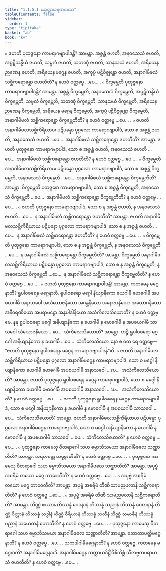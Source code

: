 ```yaml
---
title: "1.1.5.1 နသုတ္တာဟရဏကထာ"
tableOfContents: false
sidebar:
  order: 1
type: "tipitaka"
basket: "ab"
book: "kv"
---
```



<DynamicBreadcrumb />

<Division number="279" book="kv">

<Paragraph number="594" book="kv">
๐ ဇဟတိ ပုထုဇ္ဇနော ကာမရာဂဗျာပါဒန္တိ? အာမန္တာ. အစ္စန္တံ ဇဟတိ, အနဝသေသံ ဇဟတိ, အပ္ပဋိသန္ဓိယံ ဇဟတိ, သမူလံ ဇဟတိ, သတဏှံ ဇဟတိ, သာနုသယံ ဇဟတိ, အရိယေန ဉာဏေန ဇဟတိ, အရိယေန မဂ္ဂေန ဇဟတိ, အကုပ္ပံ ပဋိဝိဇ္ဈန္တော ဇဟတိ, အနာဂါမိဖလံ သစ္ဆိကရောန္တော ဇဟတီတိ? န ဟေဝံ ဝတ္တဗ္ဗေ …ပေ… .
</Paragraph>

<Paragraph number="595" book="kv">
๐ ဝိက္ခမ္ဘေတိ ပုထုဇ္ဇနော ကာမရာဂဗျာပါဒန္တိ? အာမန္တာ. အစ္စန္တံ ဝိက္ခမ္ဘေတိ, အနဝသေသံ ဝိက္ခမ္ဘေတိ, အပ္ပဋိသန္ဓိယံ ဝိက္ခမ္ဘေတိ, သမူလံ ဝိက္ခမ္ဘေတိ, သတဏှံ ဝိက္ခမ္ဘေတိ, သာနုသယံ ဝိက္ခမ္ဘေတိ, အရိယေန ဉာဏေန ဝိက္ခမ္ဘေတိ, အရိယေန မဂ္ဂေန ဝိက္ခမ္ဘေတိ, အကုပ္ပံ ပဋိဝိဇ္ဈန္တော ဝိက္ခမ္ဘေတိ, အနာဂါမိဖလံ သစ္ဆိကရောန္တော ဝိက္ခမ္ဘေတီတိ? န ဟေဝံ ဝတ္တဗ္ဗေ …ပေ… .
</Paragraph>

<Paragraph number="596" book="kv">
๐ ဇဟတိ အနာဂါမိဖလသစ္ဆိကိရိယာယ ပဋိပန္နော ပုဂ္ဂလော ကာမရာဂဗျာပါဒံ, သော စ အစ္စန္တံ ဇဟတိ, အနဝသေသံ ဇဟတိ …ပေ…  အနာဂါမိဖလံ သစ္ဆိကရောန္တော ဇဟတီတိ? အာမန္တာ. ဇဟတိ ပုထုဇ္ဇနော ကာမရာဂဗျာပါဒံ, သော စ အစ္စန္တံ ဇဟတိ, အနဝသေသံ ဇဟတိ …ပေ…  အနာဂါမိဖလံ သစ္ဆိကရောန္တော ဇဟတီတိ? န ဟေဝံ ဝတ္တဗ္ဗေ …ပေ… .
</Paragraph>

<Paragraph number="597" book="kv">
๐ ဝိက္ခမ္ဘေတိ အနာဂါမိဖလသစ္ဆိကိရိယာယ ပဋိပန္နော ပုဂ္ဂလော ကာမရာဂဗျာပါဒံ, သော စ အစ္စန္တံ ဝိက္ခမ္ဘေတိ, အနဝသေသံ ဝိက္ခမ္ဘေတိ …ပေ…  အနာဂါမိဖလံ သစ္ဆိကရောန္တော ဝိက္ခမ္ဘေတီတိ? အာမန္တာ. ဝိက္ခမ္ဘေတိ ပုထုဇ္ဇနော ကာမရာဂဗျာပါဒံ, သော စ အစ္စန္တံ ဝိက္ခမ္ဘေတိ, အနဝသေသံ ဝိက္ခမ္ဘေတိ …ပေ…  အနာဂါမိဖလံ သစ္ဆိကရောန္တော ဝိက္ခမ္ဘေတီတိ? န ဟေဝံ ဝတ္တဗ္ဗေ …ပေ… .
</Paragraph>

<Paragraph number="598" book="kv">
๐ ဇဟတိ ပုထုဇ္ဇနော ကာမရာဂဗျာပါဒံ, သော စ န အစ္စန္တံ ဇဟတိ, န အနဝသေသံ ဇဟတိ …ပေ…  န အနာဂါမိဖလံ သစ္ဆိကရောန္တော ဇဟတီတိ? အာမန္တာ. ဇဟတိ အနာဂါမိဖလသစ္ဆိကိရိယာယ ပဋိပန္နော ပုဂ္ဂလော ကာမရာဂဗျာပါဒံ, သော စ န အစ္စန္တံ ဇဟတိ …ပေ…  န အနာဂါမိဖလံ သစ္ဆိကရောန္တော ဇဟတီတိ? န ဟေဝံ ဝတ္တဗ္ဗေ …ပေ… .
</Paragraph>

<Paragraph number="599" book="kv">
๐ ဝိက္ခမ္ဘေတိ ပုထုဇ္ဇနော ကာမရာဂဗျာပါဒံ, သော စ န အစ္စန္တံ ဝိက္ခမ္ဘေတိ, န အနဝသေသံ ဝိက္ခမ္ဘေတိ …ပေ…  န အနာဂါမိဖလံ သစ္ဆိကရောန္တော ဝိက္ခမ္ဘေတီတိ? အာမန္တာ. ဝိက္ခမ္ဘေတိ အနာဂါမိဖလသစ္ဆိကိရိယာယ ပဋိပန္နော ပုဂ္ဂလော ကာမရာဂဗျာပါဒံ, သော စ န အစ္စန္တံ ဝိက္ခမ္ဘေတိ, န အနဝသေသံ ဝိက္ခမ္ဘေတိ …ပေ…  န အနာဂါမိဖလံ သစ္ဆိကရောန္တော ဝိက္ခမ္ဘေတီတိ? န ဟေဝံ ဝတ္တဗ္ဗေ …ပေ… .
</Paragraph>

<Paragraph number="600" book="kv">
๐ ဇဟတိ ပုထုဇ္ဇနော ကာမရာဂဗျာပါဒန္တိ? အာမန္တာ. ကတမေန မဂ္ဂေနာတိ? ရူပါဝစရေန မဂ္ဂေနာတိ. ရူပါဝစရော မဂ္ဂေါ နိယျာနိကော ခယဂါမီ ဗောဓဂါမီ အပစယဂါမီ အနာသဝေါ အသံယောဇနိယော အဂန္ထနိယော အနောဃနိယော အယောဂနိယော အနီဝရဏိယော အပရာမဋ္ဌော အနုပါဒါနိယော အသံကိလေသိယောတိ? န ဟေဝံ ဝတ္တဗ္ဗေ. နနု ရူပါဝစရော မဂ္ဂေါ အနိယျာနိကော န ခယဂါမီ န ဗောဓဂါမီ န အပစယဂါမီ သာသဝေါ သံယောဇနိယော …ပေ…  သံကိလေသိယောတိ? အာမန္တာ. ဟဉ္စိ ရူပါဝစရော မဂ္ဂေါ အနိယျာနိကော န ခယဂါမီ …ပေ…  သံကိလေသိယော, နော စ ဝတ ရေ ဝတ္တဗ္ဗေ—  “ဇဟတိ ပုထုဇ္ဇနော ရူပါဝစရေန မဂ္ဂေန ကာမရာဂဗျာပါဒန်”တိ.
</Paragraph>

<Paragraph number="601" book="kv">
๐ ဇဟတိ အနာဂါမိဖလသစ္ဆိကိရိယာယ ပဋိပန္နော ပုဂ္ဂလော အနာဂါမိမဂ္ဂေန ကာမရာဂဗျာပါဒံ, သော စ မဂ္ဂေါ နိယျာနိကော ခယဂါမီ ဗောဓဂါမီ အပစယဂါမီ အနာသဝေါ …ပေ…  အသံကိလေသိယောတိ? အာမန္တာ. ဇဟတိ ပုထုဇ္ဇနော ရူပါဝစရေန မဂ္ဂေန ကာမရာဂဗျာပါဒံ, သော စ မဂ္ဂေါ နိယျာနိကော ခယဂါမီ ဗောဓဂါမီ အပစယဂါမီ အနာသဝေါ …ပေ…  အသံကိလေသိယောတိ? န ဟေဝံ ဝတ္တဗ္ဗေ …ပေ… .
</Paragraph>

<Paragraph number="602" book="kv">
๐ ဇဟတိ ပုထုဇ္ဇနော ရူပါဝစရေန မဂ္ဂေန ကာမရာဂဗျာပါဒံ, သော စ မဂ္ဂေါ အနိယျာနိကော န ခယဂါမီ န ဗောဓဂါမီ န အပစယဂါမီ သာသဝေါ …ပေ…  သံကိလေသိယောတိ? အာမန္တာ. ဇဟတိ အနာဂါမိဖလသစ္ဆိကိရိယာယ ပဋိပန္နော ပုဂ္ဂလော အနာဂါမိမဂ္ဂေန ကာမရာဂဗျာပါဒံ, သော စ မဂ္ဂေါ အနိယျာနိကော န ခယဂါမီ န ဗောဓဂါမီ န အပစယဂါမီ သာသဝေါ …ပေ…  သံကိလေသိယောတိ? န ဟေဝံ ဝတ္တဗ္ဗေ …ပေ… .
</Paragraph>

</Division>
<Division number="280" book="kv">

<Paragraph number="603" book="kv">
๐ ပုထုဇ္ဇနော ကာမေသု ဝီတရာဂေါ သဟ ဓမ္မာဘိသမယာ အနာဂါမိဖလေ သဏ္ဌာတီတိ? အာမန္တာ. အရဟတ္တေ သဏ္ဌာတီတိ? န ဟေဝံ ဝတ္တဗ္ဗေ …ပေ… .
</Paragraph>

<Paragraph number="604" book="kv">
๐ ပုထုဇ္ဇနော ကာမေသု ဝီတရာဂေါ သဟ ဓမ္မာဘိသမယာ အနာဂါမိဖလေ သဏ္ဌာတီတိ? အာမန္တာ. အပုဗ္ဗံ အစရိမံ တယော မဂ္ဂေ ဘာဝေတီတိ? န ဟေဝံ ဝတ္တဗ္ဗေ …ပေ… .
</Paragraph>

<Paragraph number="605" book="kv">
๐ အပုဗ္ဗံ အစရိမံ တယော မဂ္ဂေ ဘာဝေတီတိ? အာမန္တာ. အပုဗ္ဗံ အစရိမံ တီဏိ သာမညဖလာနိ သစ္ဆိကရောတီတိ? န ဟေဝံ ဝတ္တဗ္ဗေ …ပေ… .
</Paragraph>

<Paragraph number="606" book="kv">
๐ အပုဗ္ဗံ အစရိမံ တီဏိ သာမညဖလာနိ သစ္ဆိကရောတီတိ? အာမန္တာ. တိဏ္ဏံ ဖဿာနံ တိဿန္နံ ဝေဒနာနံ တိဿန္နံ သညာနံ တိဿန္နံ စေတနာနံ တိဏ္ဏံ စိတ္တာနံ တိဿန္နံ သဒ္ဓါနံ တိဏ္ဏံ ဝီရိယာနံ တိဿန္နံ သတီနံ တိဏ္ဏံ သမာဓီနံ တိဿန္နံ ပညာနံ သမောဓာနံ ဟောတီတိ? န ဟေဝံ ဝတ္တဗ္ဗေ …ပေ… .
</Paragraph>

<Paragraph number="607" book="kv">
๐ ပုထုဇ္ဇနော ကာမေသု ဝီတရာဂေါ သဟ ဓမ္မာဘိသမယာ အနာဂါမိဖလေ သဏ္ဌာတီတိ? အာမန္တာ. သောတာပတ္တိမဂ္ဂေနာတိ? န ဟေဝံ ဝတ္တဗ္ဗေ …ပေ… .
</Paragraph>

<Paragraph number="608" book="kv">
သကဒါဂါမိမဂ္ဂေနာတိ? န ဟေဝံ ဝတ္တဗ္ဗေ. ကတမေန မဂ္ဂေနာတိ? အနာဂါမိမဂ္ဂေနာတိ. အနာဂါမိမဂ္ဂေန သက္ကာယဒိဋ္ဌိံ ဝိစိကိစ္ဆံ သီလဗ္ဗတပရာမာသံ ဇဟတီတိ? န ဟေဝံ ဝတ္တဗ္ဗေ …ပေ… .
</Paragraph>
</Division>
